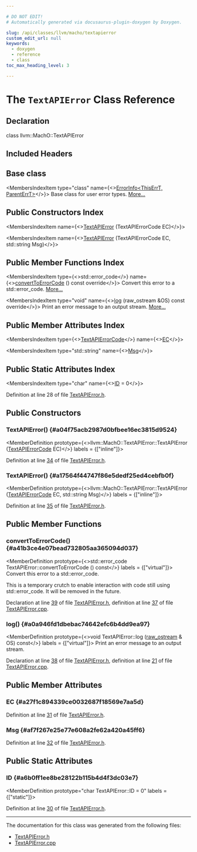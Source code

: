 ```yaml
---

# DO NOT EDIT!
# Automatically generated via docusaurus-plugin-doxygen by Doxygen.

slug: /api/classes/llvm/macho/textapierror
custom_edit_url: null
keywords:
  - doxygen
  - reference
  - class
toc_max_heading_level: 3

---
```





# The `TextAPIError` Class Reference

<DoxygenPage pluginConfig={pluginConfig}>



## Declaration

<CodeBlock>class llvm::MachO::TextAPIError</CodeBlock>

## Included Headers

<IncludesList>
<IncludesListItem
  filePath="llvm/TextAPI/TextAPIError.h"
  permalink="/docs/api/files/include/include/llvm/include/llvm/textapi/textapierror-h"
  isLocal="true" />
</IncludesList>

## Base class

<MembersIndex>

<MembersIndexItem
  type="class"
  name={<><a href="/docs/api/classes/llvm/errorinfo">ErrorInfo&lt;ThisErrT, ParentErrT&gt;</a></>}>
Base class for user error types. <a href="/docs/api/classes/llvm/errorinfo/#details">More...</a>
</MembersIndexItem>

</MembersIndex>

## Public Constructors Index

<MembersIndex>

<MembersIndexItem
  name={<><a href="#a04f75acb2987d0bfbee16ec3815d9524">TextAPIError</a> (TextAPIErrorCode EC)</>}>
</MembersIndexItem>

<MembersIndexItem
  name={<><a href="#a17564f44747f86e5dedf25ed4cebfb0f">TextAPIError</a> (TextAPIErrorCode EC, std::string Msg)</>}>
</MembersIndexItem>

</MembersIndex>

## Public Member Functions Index

<MembersIndex>

<MembersIndexItem
  type={<>std::error&#95;code</>}
  name={<><a href="#a41b3ce4e07bead732805aa365094d037">convertToErrorCode</a> () const override</>}>
Convert this error to a std::error&#95;code. <a href="#a41b3ce4e07bead732805aa365094d037">More...</a>
</MembersIndexItem>

<MembersIndexItem
  type="void"
  name={<><a href="#a0a946fd1dbebac74642efc6b4dd9ea97">log</a> (raw&#95;ostream &amp;OS) const override</>}>
Print an error message to an output stream. <a href="#a0a946fd1dbebac74642efc6b4dd9ea97">More...</a>
</MembersIndexItem>

</MembersIndex>

## Public Member Attributes Index

<MembersIndex>

<MembersIndexItem
  type={<><a href="/docs/api/namespaces/llvm/macho/#a915d40ccd86e41a5ffd31c941a9f566b">TextAPIErrorCode</a></>}
  name={<><a href="#a27f1c894339ce0032687f18569e7aa5d">EC</a></>}>
</MembersIndexItem>

<MembersIndexItem
  type="std::string"
  name={<><a href="#af7f267e25e77e608a2fe62a420a45ff6">Msg</a></>}>
</MembersIndexItem>

</MembersIndex>

## Public Static Attributes Index

<MembersIndex>

<MembersIndexItem
  type="char"
  name={<><a href="#a6b0ff1ee8be28122b115b4d4f3dc03e7">ID</a> = 0</>}>
</MembersIndexItem>

</MembersIndex>


Definition at line 28 of file <a href="/docs/api/files/include/include/llvm/include/llvm/textapi/textapierror-h">TextAPIError.h</a>.

<SectionDefinition>

## Public Constructors

### TextAPIError() {#a04f75acb2987d0bfbee16ec3815d9524}

<MemberDefinition
  prototype={<>llvm::MachO::TextAPIError::TextAPIError (<a href="/docs/api/namespaces/llvm/macho/#a915d40ccd86e41a5ffd31c941a9f566b">TextAPIErrorCode</a> EC)</>}
  labels = {["inline"]}>

Definition at line <a href="/docs/api/files/include/include/llvm/include/llvm/textapi/textapierror-h/#l00034">34</a> of file <a href="/docs/api/files/include/include/llvm/include/llvm/textapi/textapierror-h">TextAPIError.h</a>.
</MemberDefinition>

### TextAPIError() {#a17564f44747f86e5dedf25ed4cebfb0f}

<MemberDefinition
  prototype={<>llvm::MachO::TextAPIError::TextAPIError (<a href="/docs/api/namespaces/llvm/macho/#a915d40ccd86e41a5ffd31c941a9f566b">TextAPIErrorCode</a> EC, std::string Msg)</>}
  labels = {["inline"]}>

Definition at line <a href="/docs/api/files/include/include/llvm/include/llvm/textapi/textapierror-h/#l00035">35</a> of file <a href="/docs/api/files/include/include/llvm/include/llvm/textapi/textapierror-h">TextAPIError.h</a>.
</MemberDefinition>

</SectionDefinition>

<SectionDefinition>

## Public Member Functions

### convertToErrorCode() {#a41b3ce4e07bead732805aa365094d037}

<MemberDefinition
  prototype={<>std::error&#95;code TextAPIError::convertToErrorCode () const</>}
  labels = {["virtual"]}>
Convert this error to a std::error&#95;code.

This is a temporary crutch to enable interaction with code still using std::error&#95;code. It will be removed in the future.

Declaration at line <a href="/docs/api/files/include/include/llvm/include/llvm/textapi/textapierror-h/#l00039">39</a> of file <a href="/docs/api/files/include/include/llvm/include/llvm/textapi/textapierror-h">TextAPIError.h</a>, definition at line <a href="/docs/api/files/lib/lib/textapi/textapierror-cpp/#l00037">37</a> of file <a href="/docs/api/files/lib/lib/textapi/textapierror-cpp">TextAPIError.cpp</a>.
</MemberDefinition>

### log() {#a0a946fd1dbebac74642efc6b4dd9ea97}

<MemberDefinition
  prototype={<>void TextAPIError::log (<a href="/docs/api/classes/llvm/raw-ostream">raw&#95;ostream</a> &amp; OS) const</>}
  labels = {["virtual"]}>
Print an error message to an output stream.

Declaration at line <a href="/docs/api/files/include/include/llvm/include/llvm/textapi/textapierror-h/#l00038">38</a> of file <a href="/docs/api/files/include/include/llvm/include/llvm/textapi/textapierror-h">TextAPIError.h</a>, definition at line <a href="/docs/api/files/lib/lib/textapi/textapierror-cpp/#l00021">21</a> of file <a href="/docs/api/files/lib/lib/textapi/textapierror-cpp">TextAPIError.cpp</a>.
</MemberDefinition>

</SectionDefinition>

<SectionDefinition>

## Public Member Attributes

### EC {#a27f1c894339ce0032687f18569e7aa5d}

<MemberDefinition
  prototype="TextAPIErrorCode llvm::MachO::TextAPIError::EC">

Definition at line <a href="/docs/api/files/include/include/llvm/include/llvm/textapi/textapierror-h/#l00031">31</a> of file <a href="/docs/api/files/include/include/llvm/include/llvm/textapi/textapierror-h">TextAPIError.h</a>.
</MemberDefinition>

### Msg {#af7f267e25e77e608a2fe62a420a45ff6}

<MemberDefinition
  prototype="std::string llvm::MachO::TextAPIError::Msg">

Definition at line <a href="/docs/api/files/include/include/llvm/include/llvm/textapi/textapierror-h/#l00032">32</a> of file <a href="/docs/api/files/include/include/llvm/include/llvm/textapi/textapierror-h">TextAPIError.h</a>.
</MemberDefinition>

</SectionDefinition>

<SectionDefinition>

## Public Static Attributes

### ID {#a6b0ff1ee8be28122b115b4d4f3dc03e7}

<MemberDefinition
  prototype="char TextAPIError::ID = 0"
  labels = {["static"]}>

Definition at line <a href="/docs/api/files/include/include/llvm/include/llvm/textapi/textapierror-h/#l00030">30</a> of file <a href="/docs/api/files/include/include/llvm/include/llvm/textapi/textapierror-h">TextAPIError.h</a>.
</MemberDefinition>

</SectionDefinition>

<hr/>

The documentation for this class was generated from the following files:

<ul>
<li><a href="/docs/api/files/include/include/llvm/include/llvm/textapi/textapierror-h">TextAPIError.h</a></li>
<li><a href="/docs/api/files/lib/lib/textapi/textapierror-cpp">TextAPIError.cpp</a></li>
</ul>

</DoxygenPage>
